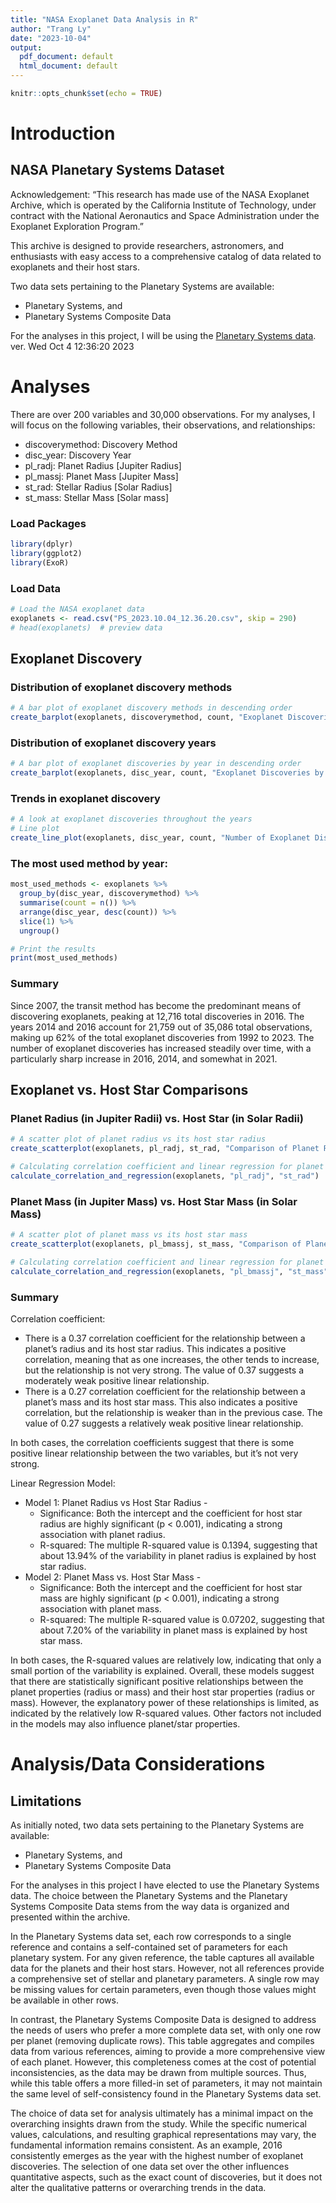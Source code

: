 ```yaml
---
title: "NASA Exoplanet Data Analysis in R"
author: "Trang Ly"
date: "2023-10-04"
output:
  pdf_document: default
  html_document: default
---
```


```r
knitr::opts_chunk$set(echo = TRUE)
```

# Introduction

## NASA Planetary Systems Dataset

Acknowledgement: "This research has made use of the NASA Exoplanet Archive, which is operated by the California Institute of Technology, under contract with the National Aeronautics and Space Administration under the Exoplanet Exploration Program."

This archive is designed to provide researchers, astronomers, and enthusiasts with easy access to a comprehensive catalog of data related to exoplanets and their host stars.

Two data sets pertaining to the Planetary Systems are available:

* Planetary Systems, and
* Planetary Systems Composite Data

For the analyses in this project, I will be using the [Planetary Systems data](https://exoplanetarchive.ipac.caltech.edu/cgi-bin/TblView/nph-tblView?app=ExoTbls&config=PS). ver. Wed Oct 4 12:36:20 2023

# Analyses

There are over 200 variables and 30,000 observations.
For my analyses, I will focus on the following variables, their observations, and relationships:

* discoverymethod: Discovery Method
* disc_year: Discovery Year
* pl_radj: Planet Radius [Jupiter Radius]
* pl_massj: Planet Mass [Jupiter Mass]
* st_rad: Stellar Radius [Solar Radius]
* st_mass: Stellar Mass [Solar mass]

### Load Packages
```r
library(dplyr)
library(ggplot2)
library(ExoR)
```

### Load Data
```r
# Load the NASA exoplanet data
exoplanets <- read.csv("PS_2023.10.04_12.36.20.csv", skip = 290)
# head(exoplanets)  # preview data
```

## Exoplanet Discovery

### Distribution of exoplanet discovery methods
```r
# A bar plot of exoplanet discovery methods in descending order
create_barplot(exoplanets, discoverymethod, count, "Exoplanet Discoveries by Discovery Method", "Discovery Method", "Number of Discoveries")
```

### Distribution of exoplanet discovery years
```r
# A bar plot of exoplanet discoveries by year in descending order
create_barplot(exoplanets, disc_year, count, "Exoplanet Discoveries by Year", "Discovery Year", "Number of Discoveries")
```

### Trends in exoplanet discovery
```r
# A look at exoplanet discoveries throughout the years
# Line plot
create_line_plot(exoplanets, disc_year, count, "Number of Exoplanet Discoveries Over Time", "Discovery Year", "Number of Discoveries")
```

### The most used method by year:
```r
most_used_methods <- exoplanets %>%
  group_by(disc_year, discoverymethod) %>%
  summarise(count = n()) %>%
  arrange(disc_year, desc(count)) %>%
  slice(1) %>%
  ungroup()

# Print the results
print(most_used_methods)
```

### Summary
Since 2007, the transit method has become the predominant means of discovering exoplanets, peaking at 12,716 total discoveries in 2016. The years 2014 and 2016 account for 21,759 out of 35,086 total observations, making up 62% of the total exoplanet discoveries from 1992 to 2023. The number of exoplanet discoveries has increased steadily over time, with a particularly sharp increase in 2016, 2014, and somewhat in 2021.

## Exoplanet vs. Host Star Comparisons

### Planet Radius (in Jupiter Radii) vs. Host Star (in Solar Radii)
```r
# A scatter plot of planet radius vs its host star radius
create_scatterplot(exoplanets, pl_radj, st_rad, "Comparison of Planet Radius and Host Star Radius", "Planet Radius (in Jupiter Radii)", "Host Star Radius (in Solar Radii)", y_max_limit = 6)
```

```r
# Calculating correlation coefficient and linear regression for planet radius and host star radius
calculate_correlation_and_regression(exoplanets, "pl_radj", "st_rad")
```

### Planet Mass (in Jupiter Mass) vs. Host Star Mass (in Solar Mass)
```r
# A scatter plot of planet mass vs its host star mass
create_scatterplot(exoplanets, pl_bmassj, st_mass, "Comparison of Planet Mass and Host Star Mass", "Planet Mass (in Jupiter Mass)", "Host Star Mass (in Solar Mass)")
```

```r
# Calculating correlation coefficient and linear regression for planet mass and host star mass
calculate_correlation_and_regression(exoplanets, "pl_bmassj", "st_mass")
```

### Summary
Correlation coefficient:

* There is a 0.37 correlation coefficient for the relationship between a planet's radius and its host star radius. This indicates a positive correlation, meaning that as one increases, the other tends to increase, but the relationship is not very strong. The value of 0.37 suggests a moderately weak positive linear relationship.
* There is a 0.27 correlation coefficient for the relationship between a planet's mass and its host star mass. This also indicates a positive correlation, but the relationship is weaker than in the previous case. The value of 0.27 suggests a relatively weak positive linear relationship.

In both cases, the correlation coefficients suggest that there is some positive linear relationship between the two variables, but it's not very strong.

Linear Regression Model:

* Model 1: Planet Radius vs Host Star Radius -
  * Significance: Both the intercept and the coefficient for host star radius are highly significant (p < 0.001), indicating a strong association with planet radius.
  * R-squared: The multiple R-squared value is 0.1394, suggesting that about 13.94% of the variability in planet radius is explained by host star radius.

* Model 2: Planet Mass vs. Host Star Mass -
  * Significance: Both the intercept and the coefficient for host star mass are highly significant (p < 0.001), indicating a strong association with planet mass.
  * R-squared: The multiple R-squared value is 0.07202, suggesting that about 7.20% of the variability in planet mass is explained by host star mass.

In both cases, the R-squared values are relatively low, indicating that only a small portion of the variability is explained. Overall, these models suggest that there are statistically significant positive relationships between the planet properties (radius or mass) and their host star properties (radius or mass). However, the explanatory power of these relationships is limited, as indicated by the relatively low R-squared values. Other factors not included in the models may also influence planet/star properties.

# Analysis/Data Considerations

## Limitations

As initially noted, two data sets pertaining to the Planetary Systems are available:

* Planetary Systems, and
* Planetary Systems Composite Data

For the analyses in this project I have elected to use the Planetary Systems data. The choice between the Planetary Systems and the Planetary Systems Composite Data stems from the way data is organized and presented within the archive. <br>

In the Planetary Systems data set, each row corresponds to a single reference and contains a self-contained set of parameters for each planetary system. For any given reference, the table captures all available data for the planets and their host stars. However, not all references provide a comprehensive set of stellar and planetary parameters. A single row may be missing values for certain parameters, even though those values might be available in other rows. <br>

In contrast, the Planetary Systems Composite Data is designed to address the needs of users who prefer a more complete data set, with only one row per planet (removing duplicate rows). This table aggregates and compiles data from various references, aiming to provide a more comprehensive view of each planet. However, this completeness comes at the cost of potential inconsistencies, as the data may be drawn from multiple sources. Thus, while this table offers a more filled-in set of parameters, it may not maintain the same level of self-consistency found in the Planetary Systems data set. <br>

The choice of data set for analysis ultimately has a minimal impact on the overarching insights drawn from the study. While the specific numerical values, calculations, and resulting graphical representations may vary, the fundamental information remains consistent. As an example, 2016 consistently emerges as the year with the highest number of exoplanet discoveries. The selection of one data set over the other influences quantitative aspects, such as the exact count of discoveries, but it does not alter the qualitative patterns or overarching trends in the data. <br>


